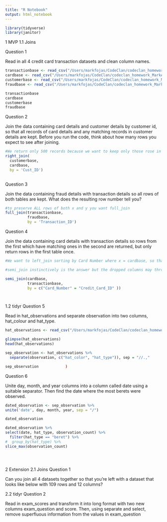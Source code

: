 ```yaml
---
title: "R Notebook"
output: html_notebook
---
```

```r
library(tidyverse)
library(janitor)
```

1 MVP
1.1 Joins

Question 1

Read in all 4 credit card transaction datasets and clean column names.

```r
transactionbase <- read_csv("/Users/markfojas/CodeClan/codeclan_homework_MarkAntFojas/week2/Day1/data/TransactionBase.csv")
cardbase <- read_csv("/Users/markfojas/CodeClan/codeclan_homework_MarkAntFojas/week2/Day1/data/CardBase.csv")
customerbase <- read_csv("/Users/markfojas/CodeClan/codeclan_homework_MarkAntFojas/week2/Day1/data/CustomerBase.csv")
fraudbase <- read_csv("/Users/markfojas/CodeClan/codeclan_homework_MarkAntFojas/week2/Day1/data/FraudBase.csv")
```
```r
transactionbase
cardbase
customerbase
fraudbase
```



Question 2

Join the data containing card details and customer details by customer id, so that all records of card details and any matching records in customer details are kept. Before you run the code, think about how many rows you expect to see after joining.

```r
#We return only 500 records because we want to keep only those rose in x (customerbase), that match with y (cardbase). 
right_join(
  customerbase, 
  cardbase, 
  by = 'Cust_ID')
  
```

Question 3

Join the data containing fraud details with transaction details so all rows of both tables are kept. What does the resulting row number tell you?

```r
#to preserve ALL rows of both x and y you want full_join
full_join(transactionbase, 
          fraudbase, 
          by = 'Transaction_ID')
```

Question 4

Join the data containing card details with transaction details so rows from the first which have matching ones in the second are returned, but only return rows in the first table once. 
```r
#We want to left_join sorting by Card Number where x = cardbase, so that Card Number is the primary key. In the transactions details, Credit_Card_ID is not unique. We will also need to correspond the values of Credit_Card_ID to Card Number.

#semi_join instinctively is the answer but the dropped columns may throw you for a loop

semi_join(cardbase, 
          transactionbase, 
          by = c("Card_Number" = "Credit_Card_ID" ))



```


```r

```

1.2 tidyr
Question 5

Read in hat_observations and separate observation into two columns, hat_colour and hat_type.

```r
hat_observations <- read_csv("/Users/markfojas/CodeClan/codeclan_homework_MarkAntFojas/week2/Day1/data/hat_observations.csv")

glimpse(hat_observations)
head(hat_observations)

sep_observation <- hat_observations %>% 
  separate(observation, c("hat_color", "hat_type")), sep = "//.,"

sep_observation            )
```



Question 6

Unite day, month, and year columns into a column called date using a suitable separator. Then find the date where the most berets were observed.

```r
dated_observation <- sep_observation %>% 
unite('date', day, month, year, sep = "/")

dated_observation
```

```r
dated_observation %>% 
select(date, hat_type, observation_count) %>% 
  filter(hat_type == "beret") %>%
#  group_by(hat_type) %>% 
slice_max(observation_count)


                  

```


2 Extension
2.1 Joins
Question 1

Can you join all 4 datasets together so that you’re left with a dataset that looks like below with 109 rows and 12 columns?



2.2 tidyr
Question 2

Read in exam_scores and transform it into long format with two new columns exam_question and score. Then, using separate and select, remove superfluous information from the values in exam_question